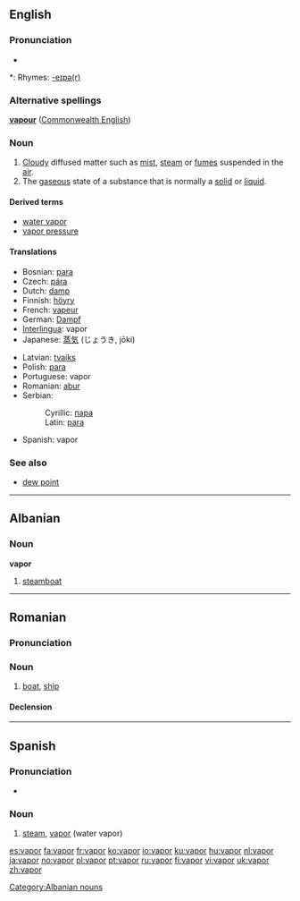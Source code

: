 ==English==

===Pronunciation===
* {{audio|en-us-vapor.ogg|Audio (US)}}

*: Rhymes: [[Rhymes:English:-eɪpə(r)|-eɪpə(r)]]

===Alternative spellings===
'''[[vapour]]''' ([[Commonwealth English]])

===Noun===
{{wikipedia}}
{{en-noun}}

# [[Cloud]]y diffused matter such as [[mist]], [[steam]] or [[fume]]s suspended in the [[air]].
# The [[gaseous]] state of a substance that is normally a [[solid]] or [[liquid]].

====Derived terms====
* [[water vapor]]
* [[vapor pressure]]

====Translations====
{{top}}
* Bosnian: [[para#Bosnian|para]] {{f}}
* Czech: [[pára]] {{f}}
* Dutch: [[damp]] {{m}}
* Finnish: [[höyry]]
* French: [[vapeur]] {{f}}
* German: [[Dampf]] {{m}}
* [[Interlingua]]: vapor
* Japanese: [[蒸気]] (じょうき, jōki)
{{mid}}
* Latvian: [[tvaiks]] {{m}}
* Polish: [[para#Polish|para]] {{f}}
* Portuguese: vapor {{m}}
* Romanian: [[abur]] {{m}}
* Serbian:
*: Cyrillic: [[пара#Serbian|пара]] {{f}}
*: Latin: [[para#Serbian|para]] {{f}}
* Spanish: vapor {{m}}
{{bottom}}

===See also===
* [[dew point]]

----

==Albanian==

===Noun===
'''vapor'''

# [[steamboat]]

[[Category:Albanian nouns]]

----

==Romanian==

===Pronunciation===
{{IPA|/va'por/}}

===Noun===
{{ro-noun|gend=n|pl=vapoare}}

# [[boat]], [[ship]]

====Declension====
{{ro-noun-n|pl=vapoare|def=vaporul}}

----

==Spanish==

===Pronunciation===
* {{IPA|[baˈpoɾ]|lang=es}}

===Noun===
{{es-noun-m|pl=vapores}}

# [[steam]], [[vapor]] (water vapor)

[[es:vapor]]
[[fa:vapor]]
[[fr:vapor]]
[[ko:vapor]]
[[io:vapor]]
[[ku:vapor]]
[[hu:vapor]]
[[nl:vapor]]
[[ja:vapor]]
[[no:vapor]]
[[pl:vapor]]
[[pt:vapor]]
[[ru:vapor]]
[[fi:vapor]]
[[vi:vapor]]
[[uk:vapor]]
[[zh:vapor]]